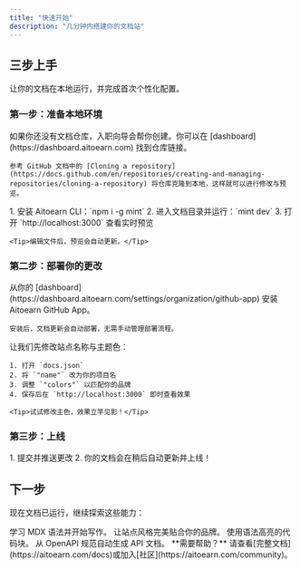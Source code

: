```yaml
---
title: "快速开始"
description: "几分钟内搭建你的文档站"
---
```


## 三步上手

让你的文档在本地运行，并完成首次个性化配置。

### 第一步：准备本地环境

<AccordionGroup>
  <Accordion icon="copy" title="把文档仓库克隆到本地">
    如果你还没有文档仓库，入职向导会帮你创建。你可以在 [dashboard](https://dashboard.aitoearn.com) 找到仓库链接。
    
    参考 GitHub 文档中的 [Cloning a repository](https://docs.github.com/en/repositories/creating-and-managing-repositories/cloning-a-repository) 将仓库克隆到本地，这样就可以进行修改与预览。
  </Accordion>
  <Accordion icon="rectangle-terminal" title="启动本地预览服务">
    1. 安装 Aitoearn CLI：`npm i -g mint`
    2. 进入文档目录并运行：`mint dev`
    3. 打开 `http://localhost:3000` 查看实时预览
    
    <Tip>编辑文件后，预览会自动更新。</Tip>
  </Accordion>
</AccordionGroup>

### 第二步：部署你的更改

<AccordionGroup>
  <Accordion icon="github" title="安装 GitHub 应用">
    从你的 [dashboard](https://dashboard.aitoearn.com/settings/organization/github-app) 安装 Aitoearn GitHub App。
    
    安装后，文档更新会自动部署，无需手动管理部署流程。
  </Accordion>
  <Accordion icon="palette" title="更新站点名称与颜色">
    让我们先修改站点名称与主题色：

    1. 打开 `docs.json`
    2. 将 `"name"` 改为你的项目名
    3. 调整 `"colors"` 以匹配你的品牌
    4. 保存后在 `http://localhost:3000` 即时查看效果

    <Tip>试试修改主色，效果立竿见影！</Tip>
  </Accordion>
</AccordionGroup>

### 第三步：上线

<Accordion icon="rocket" title="发布你的文档">
  1. 提交并推送更改
  2. 你的文档会在稍后自动更新并上线！
</Accordion>

## 下一步

现在文档已运行，继续探索这些能力：

<CardGroup cols={2}>

<Card title="撰写内容" icon="pen-to-square" href="/zh/essentials/markdown">
  学习 MDX 语法并开始写作。
</Card>

<Card title="自定义样式" icon="palette" href="/zh/essentials/settings">
  让站点风格完美贴合你的品牌。
</Card>

<Card title="添加代码示例" icon="square-code" href="/zh/essentials/code">
  使用语法高亮的代码块。
</Card>

<Card title="API 文档" icon="code" href="/zh/api-reference/introduction">
  从 OpenAPI 规范自动生成 API 文档。
</Card>

</CardGroup>

<Note>
  **需要帮助？** 请查看[完整文档](https://aitoearn.com/docs)或加入[社区](https://aitoearn.com/community)。
</Note>
